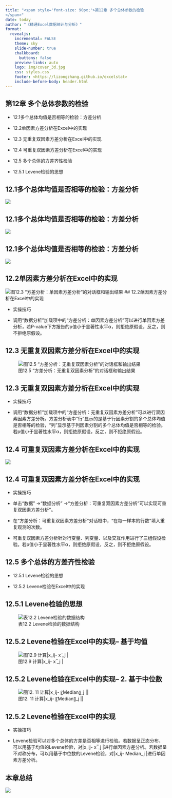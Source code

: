```yaml
---
title: "<span style='font-size: 90px;'>第12章 多个总体参数的检验	
</span>"
date: today
author: "《精通Excel数据统计与分析》"
format: 
  revealjs:
    incremental: FALSE
    theme: sky
    slide-number: true
    chalkboard: 
      buttons: false
    preview-links: auto
    logo: img/cover_3d.jpg
    css: styles.css
    footer: <https://lizongzhang.github.io/excelstat>
    include-before-body: header.html
---
```

	
## 第12章 多个总体参数的检验	
::: incremental
-   12.1多个总体均值是否相等的检验：方差分析	

-   12.2单因素方差分析在Excel中的实现

-   12.3 无重复双因素方差分析在Excel中的实现	

-   12.4 可重复双因素方差分析在Excel中的实现	

-   12.5 多个总体的方差齐性检验	

-   12.5.1 Levene检验的思想	
:::


## 12.1多个总体均值是否相等的检验：方差分析
![](img/t12.1.png)

## 12.1多个总体均值是否相等的检验：方差分析
![](img/eq12.8.png)

## 12.1多个总体均值是否相等的检验：方差分析
![](img/pic12.1.png)

## 12.2单因素方差分析在Excel中的实现	
![图12.3  “方差分析：单因素方差分析”的对话框和输出结果](img/pic12.3.png)
## 12.2单因素方差分析在Excel中的实现	

-   实操技巧

-   调用“数据分析”加载项中的“方差分析：单因素方差分析”可以进行单因素方差分析，若P-value下方报告的p值小于显著性水平α，则拒绝原假设，反之，则不拒绝原假设。



## 12.3 无重复双因素方差分析在Excel中的实现
![图12.5  “方差分析：无重复双因素分析”的对话框和输出结果](img/pic12.5.png)

## 12.3 无重复双因素方差分析在Excel中的实现

-   实操技巧

-   调用“数据分析”加载项中的“方差分析：无重复双因素方差分析”可以进行双因素因素方差分析。方差分析表中“行”显示的是基于行因素分割的多个总体均值是否相等的检验，“列”显示基于列因素分割的多个总体均值是否相等的检验。若p值小于显著性水平α，则拒绝原假设，反之，则不拒绝原假设。


## 12.4 可重复双因素方差分析在Excel中的实现	
![](img/pic12.7.png)

## 12.4 可重复双因素方差分析在Excel中的实现	

-   实操技巧

-   单击“数据” →“数据分析” →“方差分析：可重复双因素方差分析”可以实现可重复双因素方差分析”。

-   在“方差分析：可重复双因素方差分析”对话框中，“在每一样本的行数”填入重复观测的次数。

-   可重复双因素方差分析针对行变量、列变量、以及交互作用进行了三组假设检验。若p值小于显著性水平α，则拒绝原假设，反之，则不拒绝原假设。

## 12.5 多个总体的方差齐性检验
:::incremental
-   12.5.1 Levene检验的思想	

-   12.5.2 Levene检验在Excel中的实现
:::


## 12.5.1 Levene检验的思想	
![表12.2 Levene检验的数据结构](img/t12.2.png)


## 12.5.2 Levene检验在Excel中的实现--	基于均值

![图12.9  计算|x_ij- x ̅_j |](img/pic12.9.png)


## 12.5.2 Levene检验在Excel中的实现--	2.	基于中位数

![图12. 11  计算|x_ij- 〖Median〗_j ||](img/pic12.11.png)

## 12.5.2 Levene检验在Excel中的实现

-   实操技巧

-   Levene检验可以对多个总体的方差是否相等进行检验。若数据呈正态分布，可以用基于均值的Levene检验，对|x_ij- x ̅_j |进行单因素方差分析。若数据呈不对称分布，可以用基于中位数的Levene检验，对|x_ij- Median_j |进行单因素方差分析。


## 本章总结 {.scrollable}

![](img/pic12.13.png)
